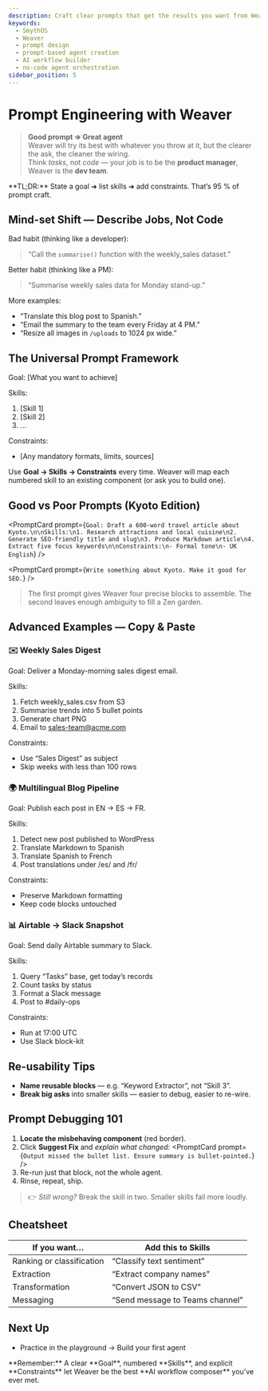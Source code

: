 ```yaml
---
description: Craft clear prompts that get the results you want from Weaver.
keywords:
  - SmythOS
  - Weaver
  - prompt design
  - prompt-based agent creation
  - AI workflow builder
  - no-code agent orchestration
sidebar_position: 5
---
```

# Prompt Engineering with Weaver
> **Good prompt ⇒ Great agent**  
> Weaver will try its best with whatever you throw at it, but the clearer the ask, the cleaner the wiring.  
> Think *tasks*, not *code* — your job is to be the **product manager**, Weaver is the **dev team**.

<InfoCallout>
**TL;DR:** State a goal ➜ list skills ➜ add constraints. That’s 95 % of prompt craft.
</InfoCallout>

<Divider/>

## Mind-set Shift — Describe Jobs, Not Code

Bad habit (thinking like a developer):

> “Call the `summarise()` function with the weekly_sales dataset.”

Better habit (thinking like a PM):

> “Summarise weekly sales data for Monday stand-up.”

More examples:

- “Translate this blog post to Spanish.”  
- “Email the summary to the team every Friday at 4 PM.”  
- “Resize all images in `/uploads` to 1024 px wide.”

<Divider/>

## The Universal Prompt Framework

Goal: [What you want to achieve]

Skills:
1. [Skill 1]
2. [Skill 2]
3. …

Constraints:
- [Any mandatory formats, limits, sources]

Use **Goal → Skills → Constraints** every time.
Weaver will map each numbered skill to an existing component (or ask you to build one).

<Divider/>

## Good vs Poor Prompts (Kyoto Edition)

<PromptCard prompt={`Goal: Draft a 600-word travel article about Kyoto.\n\nSkills:\n1. Research attractions and local cuisine\n2. Generate SEO-friendly title and slug\n3. Produce Markdown article\n4. Extract five focus keywords\n\nConstraints:\n- Formal tone\n- UK English`} />

<PromptCard prompt={`Write something about Kyoto. Make it good for SEO.`} />

> The first prompt gives Weaver four precise blocks to assemble.
> The second leaves enough ambiguity to fill a Zen garden.

<Divider/>

## Advanced Examples — Copy & Paste

### ✉️ Weekly Sales Digest

Goal: Deliver a Monday-morning sales digest email.

Skills:
1. Fetch weekly_sales.csv from S3
2. Summarise trends into 5 bullet points
3. Generate chart PNG
4. Email to sales-team@acme.com

Constraints:
- Use “Sales Digest” as subject
- Skip weeks with less than 100 rows

### 🌍 Multilingual Blog Pipeline

Goal: Publish each post in EN → ES → FR.

Skills:
1. Detect new post published to WordPress
2. Translate Markdown to Spanish
3. Translate Spanish to French
4. Post translations under /es/ and /fr/

Constraints:
- Preserve Markdown formatting
- Keep code blocks untouched


### 📊 Airtable → Slack Snapshot


Goal: Send daily Airtable summary to Slack.

Skills:
1. Query “Tasks” base, get today’s records
2. Count tasks by status
3. Format a Slack message
4. Post to #daily-ops

Constraints:
- Run at 17:00 UTC
- Use Slack block-kit

<Divider/>

## Re-usability Tips

* **Name reusable blocks** — e.g. “Keyword Extractor”, not “Skill 3”.
* **Break big asks** into smaller skills — easier to debug, easier to re-wire.

<Divider/>

## Prompt Debugging 101

1. **Locate the misbehaving component** (red border).
2. Click **Suggest Fix** and *explain what changed*:
   \<PromptCard prompt={`Output missed the bullet list. Ensure summary is bullet-pointed.`} />
3. Re-run just that block, not the whole agent.
4. Rinse, repeat, ship.

> 👉 *Still wrong?* Break the skill in two. Smaller skills fail more loudly.

<Divider/>

## Cheatsheet

| If you want…              | Add this to **Skills**          |
| ------------------------- | ------------------------------- |
| Ranking or classification | “Classify text sentiment”       |
| Extraction                | “Extract company names”         |
| Transformation            | “Convert JSON to CSV”           |
| Messaging                 | “Send message to Teams channel” |

<Divider/>

## Next Up

* Practice in the playground → <DocLink to="/docs/agent-weaver/quickstart">Build your first agent</DocLink>

<InfoCallout>
**Remember:** A clear **Goal**, numbered **Skills**, and explicit **Constraints** let Weaver be the best **AI workflow composer** you’ve ever met.
</InfoCallout>